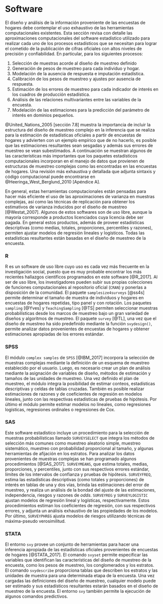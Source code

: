 # Software

El diseño y análisis de la información proveniente de las encuestas de hogares debe contemplar el uso exhaustivo de las herramientas computacionales existentes. Esta sección revisa con detalle las aproximaciones computacionales del software estadístico utilizado para realizar cada uno de los procesos estadísticos que se necesitan para lograr el cometido de la publicación de cifras oficiales con altos niveles de precisión y confiabilidad. En particular, para los siguientes procesos:

1. Selección de muestras acorde al diseño de muestreo definido
2. Generación de pesos de muestreo para cada individuo y hogar.
3. Modelación de la ausencia de respuesta e imputación estadística.
4. Calibración de los pesos de muestreo y ajustes por ausencia de respuesta.
5. Estimación de los errores de muestreo para cada indicador de interés en los cuadros de producción estadística.
6. Análisis de las relaciones multivariantes entre las variables de la encuesta.
7. Modelación de las estimaciones para la predicción del parámetro de interés en dominios pequeños. 

@United_Nations_2005[sección 7.8] muestra la importancia de incluir la estructura del diseño de muestreo complejo en la inferencia que se realiza para la estimación de estadísticas oficiales a partir de encuestas de hogares y advierten con un ejemplo empírico que de no hacerlo, es posible que las estimaciones resultantes sean sesgadas y además sus errores de muestreo se vean subestimados. A continuación se muestran algunos de las características más importantes que los paquetes estadísticos computacionales incorporan en el manejo de datos que provienen de estructuras de muestreo complejas como las encontradas en las encuestas de hogares. Una revisión más exhaustiva y detallada que adjunta sintaxis y código computacional puede encontrarse en @Heeringa_West_Berglund_2010[Apéndice A].

En general, estas herramientas computacionales están pensadas para hacer más eficiente el uso de las aproximaciones de varianza en muestras complejas, así como las técnicas de replicación para obtener los estimativos de varianza inducidos por el diseño de muestreo [@Westat_2007]. Algunos de estos softwares son de uso libre, aunque la mayoría corresponde a productos licenciados cuya licencia debe ser pagada. En general estos productos, además de proveer estadísticas descriptivas (como medias, totales, proporciones, percentiles y razones), permiten ajustar modelos de regresión lineales y logísticos. Todas las estadísticas resultantes están basadas en el diseño de muestreo de la encuesta. 

### R{-}

R es un software de uso libre cuyo uso es cada vez más frecuente en la investigación social, puesto que es muy probable encontrar los más recientes hallazgos científicos programados en este software [@R_2017]. Al ser de uso libre, los investigadores pueden subir sus propias colecciones de funciones computacionales al repositorio oficial (`CRAN`) y ponerlas a disposición de la comunidad. El paquete `samplesize4surveys` [@ss4s] permite determinar el tamaño de muestra de individuos y hogares en encuestas de hogares repetidas, tipo panel y con rotación. Los paquetes `sampling` [@Yves] y `TeachingSampling` [@TS] permiten seleccionar muestras probabilísticas desde los marcos de muestreo bajo un gran variedad de diseños y algoritmos de muestreo. El paquete `survey` [@TL], una vez que el diseño de muestreo ha sido predefinido mediante la función `svydesign()`, permite analizar datos provenientes de encuestas de hogares y obtener estimaciones apropiadas de los errores estándar. 

### SPSS{-}

El módulo `complex samples` de `SPSS` [@IBM_2017] incorpora la selección de muestras complejas mediante la definición de un esquema de muestreo establecido por el usuario. Luego, es necesario crear un plan de análisis mediante la asignación de variables de diseño, métodos de estimación y tamaños de las unidades de muestreo. Una vez definido el plan de muestreo, el módulo integra la posibilidad de estimar conteos, estadísticas descriptivas y celdas de tablas cruzadas. También es posible realizar estimaciones de razones y de coeficientes de regresión en modelos lineales, junto con las respectivas estadísticas de pruebas de hipótesis. Por último el módulo permite estimar modelos no lineales, como regresiones logísticas, regresiones ordinales o regresiones de Cox.

### SAS{-}

Este software estadístico incluye un procedimiento para la selección de muestras probabilísticas llamado `SURVEYSELECT` que integra los métodos de selección más comunes como muestreo aleatorio simple, muestreo sistemático, muestreo con probabilidad proporcional al tamaño, y algunas herramientas de afijación en los estratos. Para analizar los datos provenientes de muestras complejas se han programado algunos procedimientos [@SAS_2017]. `SURVEYMEANS`, que estima totales, medias, proporciones, y percentiles, junto con sus respectivos errores estándar, límites de los intervalos de confianza y pruebas de hipótesis. `SURVEYFREQ`, estima las estadísticas descriptivas (como totales y proporciones) de interés en tablas de una y dos vías, brinda las estimaciones del error de muestreo, y realiza un análisis de la bondad del ajuste de las estimaciones, independencia, riesgos y razones de *odds*. `SURVEYREG` y `SURVEYLOGISTIC` ajustan modelos de regresión lineal y logísticas, respectivamente. Estos procedimientos estiman los coeficientes de regresión, con sus respectivos errores, y adjunta un análisis exhaustivo de las propiedades de los modelos. Por último, `SURVEYPHREG` ajusta modelos de riesgos utilizando técnicas de máxima-pseudo verosimilitud. 

### STATA{-}

El entorno `svy` provee un conjunto de herramientas para hacer una inferencia apropiada de las estadísticas oficiales provenientes de encuestas de hogares [@STATA_2017]. El comando `svyset` permite especificar las variables que identifican las características del diseño de muestreo de la encuesta, como los pesos de muestreo, los conglomerados y los estratos. El comando `svydescribe` proporciona tablas que describen los estratos y las unidades de muestra para una determinada etapa de la encuesta. Una vez cargadas las definiciones del diseño de muestreo, cualquier modelo puede ser estimado y sus estadísticos resultantes estarán basados en el diseño de muestreo de la encuesta. El entorno `svy` también permite la ejecución de algunos comandos predictivos.


